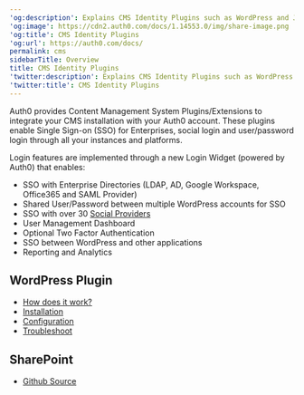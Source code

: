---
'og:description': Explains CMS Identity Plugins such as WordPress and Joomla
'og:image': https://cdn2.auth0.com/docs/1.14553.0/img/share-image.png
'og:title': CMS Identity Plugins
'og:url': https://auth0.com/docs/
permalink: cms
sidebarTitle: Overview
title: CMS Identity Plugins
'twitter:description': Explains CMS Identity Plugins such as WordPress and Joomla
'twitter:title': CMS Identity Plugins
---
Auth0 provides Content Management System Plugins/Extensions to integrate your CMS installation with your Auth0 account. These plugins enable <Tooltip tip="Single Sign-On (SSO): Service that, after a user logs into one applicaton, automatically logs that user in to other applications." cta="View Glossary" href="/docs/glossary?term=Single+Sign-on">Single Sign-on</Tooltip> (SSO) for Enterprises, social login and user/password login through all your instances and platforms.

Login features are implemented through a new Login Widget (powered by Auth0) that enables:

* SSO with Enterprise Directories (LDAP, AD, Google Workspace, Office365 and <Tooltip tip="Security Assertion Markup Language (SAML): Standardized protocol allowing two parties to exchange authentication information without a password." cta="View Glossary" href="/docs/glossary?term=SAML">SAML</Tooltip> Provider)
* Shared User/Password between multiple WordPress accounts for SSO
* SSO with over 30 [Social Providers](/docs/authenticate/identity-providers)
* User Management Dashboard
* Optional Two Factor Authentication
* SSO between WordPress and other applications
* Reporting and Analytics

## WordPress Plugin

* [How does it work?](/docs/customize/integrations/cms/wordpress-plugin/integrate-with-wordpress)
* [Installation](/docs/customize/integrations/cms/wordpress-plugin/install-login-by-auth0)
* [Configuration](/docs/customize/integrations/cms/wordpress-plugin/configure-login-by-auth0)
* [Troubleshoot](/docs/customize/integrations/cms/wordpress-plugin/troubleshoot-login-by-auth0)

## SharePoint

* [Github Source](https://github.com/auth0/auth0-sharepoint)